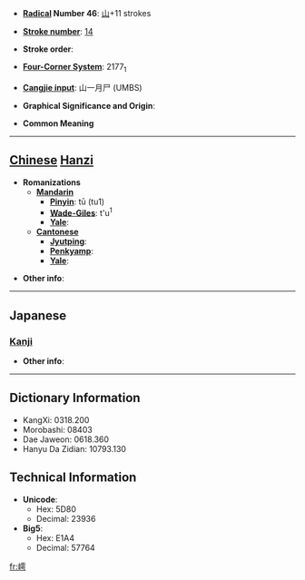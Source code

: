 * '''[[Wiktionary:Chinese radical index| Radical]] Number 46''': [[Wiktionary:Chinese radical index 山|山]]+11 strokes

* '''[[Wiktionary:Chinese total strokes index|Stroke number]]''': [[Wiktionary:Chinese total strokes index 14|14]]

* '''Stroke order''': 

* '''[[Wiktionary:Chinese four corner index|Four-Corner System]]''': 2177<sub>1</sub>

* '''[[Wiktionary:Chinese Cangjie index|Cangjie input]]''': 山一月尸 (UMBS)

* '''Graphical Significance and Origin''': 

* '''Common Meaning'''

----

== [[Chinese]] [[Hanzi]] ==

* '''Romanizations'''
** '''[[Mandarin]]'''
*** '''[[Pinyin]]''': tū (tu1)
*** '''[[Wade-Giles]]''': t'u<sup>1</sup>
*** '''[[Yale]]''': 
** '''[[Cantonese]]'''
*** '''[[Jyutping]]''':
*** '''[[Penkyamp]]''': 
*** '''[[Yale]]''': 

* '''Other info''': 

----

==Japanese==
===[[Kanji]]===
{{kanji|on readings=[[と]] (to), [[つ]] (tsu)|kun readings=}}

* '''Other info''':  

----

== Dictionary Information ==

* KangXi: 0318.200
* Morobashi: 08403
* Dae Jaweon: 0618.360
* Hanyu Da Zidian: 10793.130

== Technical Information ==

* '''Unicode''':
** Hex: 5D80
** Decimal: 23936
* '''Big5''':
** Hex: E1A4
** Decimal: 57764

[[fr:嶀]]